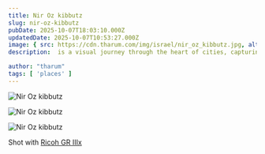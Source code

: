 ```yaml
---
title: Nir Oz kibbutz
slug: nir-oz-kibbutz
pubDate: 2025-10-07T18:03:10.000Z
updatedDate: 2025-10-07T10:53:27.000Z
image: { src: https://cdn.tharum.com/img/israel/nir_oz_kibbutz.jpg, alt: Nir Oz, positionx: 75%, positiony: 0% }
description:  is a visual journey through the heart of cities, capturing the everyday rhythm, resilience, and raw beauty found on its bustling streets.

author: "tharum"
tags: [ 'places' ]
---
```


![Nir Oz kibbutz](https://cdn.tharum.com/img/israel/_R002082.jpg "Nir Oz kibbutz")

![Nir Oz kibbutz](https://cdn.tharum.com/img/israel/_R002087.jpg "Nir Oz kibbutz")

![Nir Oz kibbutz](https://cdn.tharum.com/img/israel/_R002088.jpg "Nir Oz kibbutz")


Shot with [Ricoh GR IIIx](https://tharum.com/blog/ricoh-griiix-review/)
